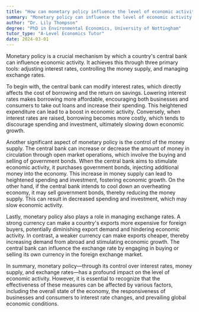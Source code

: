 ```yaml
---
title: "How can monetary policy influence the level of economic activity?"
summary: "Monetary policy can influence the level of economic activity by adjusting interest rates, controlling money supply, and managing exchange rates."
author: "Dr. Lily Thompson"
degree: "PhD in Environmental Economics, University of Nottingham"
tutor_type: "A-Level Economics Tutor"
date: 2024-03-01
---
```


Monetary policy is a crucial mechanism by which a country's central bank can influence economic activity. It achieves this through three primary tools: adjusting interest rates, controlling the money supply, and managing exchange rates.

To begin with, the central bank can modify interest rates, which directly affects the cost of borrowing and the return on savings. Lowering interest rates makes borrowing more affordable, encouraging both businesses and consumers to take out loans and increase their spending. This heightened expenditure can lead to a boost in economic activity. Conversely, when interest rates are raised, borrowing becomes more costly, which tends to discourage spending and investment, ultimately slowing down economic growth.

Another significant aspect of monetary policy is the control of the money supply. The central bank can increase or decrease the amount of money in circulation through open market operations, which involve the buying and selling of government bonds. When the central bank aims to stimulate economic activity, it purchases government bonds, injecting additional money into the economy. This increase in money supply can lead to heightened spending and investment, fostering economic growth. On the other hand, if the central bank intends to cool down an overheating economy, it may sell government bonds, thereby reducing the money supply. This can result in decreased spending and investment, which may slow economic activity.

Lastly, monetary policy also plays a role in managing exchange rates. A strong currency can make a country's exports more expensive for foreign buyers, potentially diminishing export demand and hindering economic activity. In contrast, a weaker currency can make exports cheaper, thereby increasing demand from abroad and stimulating economic growth. The central bank can influence the exchange rate by engaging in buying or selling its own currency in the foreign exchange market.

In summary, monetary policy—through its control over interest rates, money supply, and exchange rates—has a profound impact on the level of economic activity. However, it is essential to recognize that the effectiveness of these measures can be affected by various factors, including the overall state of the economy, the responsiveness of businesses and consumers to interest rate changes, and prevailing global economic conditions.
    